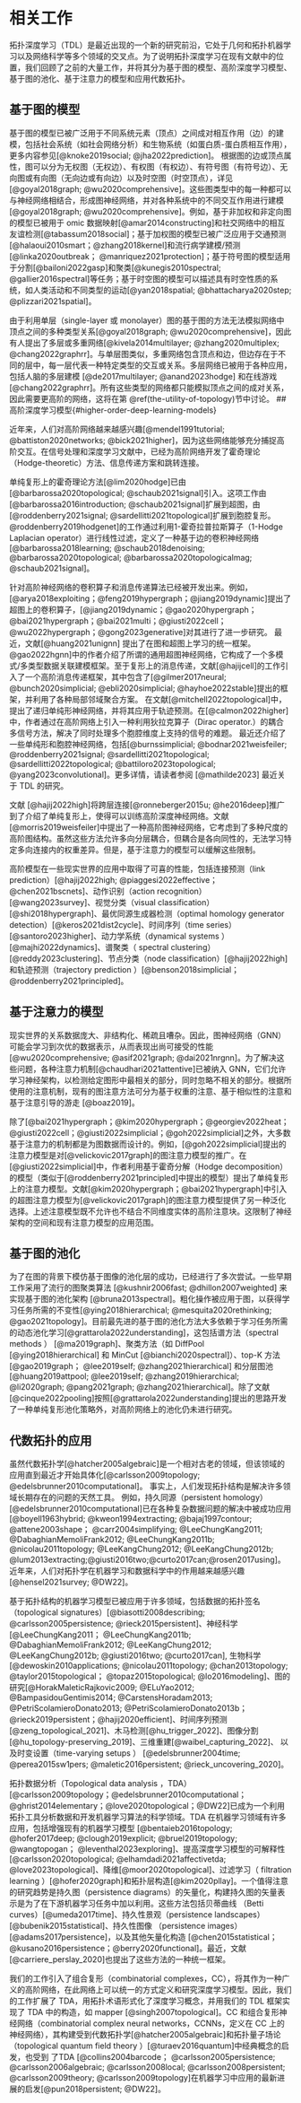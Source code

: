 # 相关工作{#related-work}

拓扑深度学习（TDL）是最近出现的一个新的研究前沿，它处于几何和拓扑机器学习以及网络科学等多个领域的交叉点。为了说明拓扑深度学习在现有文献中的位置，我们回顾了之前的大量工作，并将其分为基于图的模型、高阶深度学习模型、基于图的池化、基于注意力的模型和应用代数拓扑。

## 基于图的模型{#graph-based-models}

基于图的模型已被广泛用于不同系统元素（顶点）之间成对相互作用（边）的建模，包括社会系统（如社会网络分析）和生物系统（如蛋白质-蛋白质相互作用），更多内容参见[@knoke2019social; @jha2022prediction]。 根据图的边或顶点属性，图可以分为无权图（无权边）、有权图（有权边）、有符号图（有符号边）、无向图或有向图（无向边或有向边）以及时空图（时空顶点），详见[@goyal2018graph; @wu2020comprehensive]。这些图类型中的每一种都可以与神经网络相结合，形成图神经网络，并对各种系统中的不同交互作用进行建模 [@goyal2018graph; @wu2020comprehensive]。例如，基于非加权和非定向图的模型已被用于 omic 数据映射[@amar2014constructing]和社交网络中的相互友谊检测[@tabassum2018social]；基于加权图的模型已被广泛应用于交通预测[@halaoui2010smart；@zhang2018kernel]和流行病学建模/预测[@linka2020outbreak； @manriquez2021protection]；基于符号图的模型适用于分割[@bailoni2022gasp]和聚类[@kunegis2010spectral; @gallier2016spectral]等任务；基于时空图的模型可以描述具有时空性质的系统，如人类活动和不同类型的运动[@yan2018spatial; @bhattacharya2020step; @plizzari2021spatial]。

由于利用单层（single-layer 或 monolayer）图的基于图的方法无法模拟网络中顶点之间的多种类型关系[@goyal2018graph; @wu2020comprehensive]，因此有人提出了多层或多重网络[@kivela2014multilayer; @zhang2020multiplex; @chang2022graphrr]。与单层图类似，多重网络包含顶点和边，但边存在于不同的层中，每一层代表一种特定类型的交互或关系。多层网络已被用于各种应用，包括人脑的多层建模 [@de2017multilayer; @anand2023hodge] 和在线游戏 [@chang2022graphrr]。所有这些类型的网络都只能模拟顶点之间的成对关系，因此需要更高阶的网络，这将在第  \@ref(the-utility-of-topology)节中讨论。
## 高阶深度学习模型{#higher-order-deep-learning-models}

近年来，人们对高阶网络越来越感兴趣[@mendel1991tutorial; @battiston2020networks; @bick2021higher]，因为这些网络能够充分捕捉高阶交互。在信号处理和深度学习文献中，已经为高阶网络开发了霍奇理论（Hodge-theoretic）方法、信息传递方案和跳转连接。

单纯复形上的霍奇理论方法[@lim2020hodge]已由[@barbarossa2020topological; @schaub2021signal]引入。这项工作由[@barbarossa2016introduction; @schaub2021signal]扩展到超图，由[@roddenberry2021signal; @sardellitti2021topological]扩展到胞腔复形。@roddenberry2019hodgenet]的工作通过利用1-霍奇拉普拉斯算子（1-Hodge Laplacian operator）进行线性过滤，定义了一种基于边的卷积神经网络[@barbarossa2018learning; @schaub2018denoising; @barbarossa2020topological; @barbarossa2020topologicalmag; @schaub2021signal]。


针对高阶神经网络的卷积算子和消息传递算法已经被开发出来。例如，[@arya2018exploiting；@feng2019hypergraph；@jiang2019dynamic]提出了超图上的卷积算子，[@jiang2019dynamic；@gao2020hypergraph；@bai2021hypergraph；@bai2021multi；@giusti2022cell；@wu2022hypergraph；@gong2023generative]对其进行了进一步研究。 最近，文献[@huang2021unignn]
提出了在图和超图上学习的统一框架。@gao2022hgnn]中的作者介绍了所谓的通用超图神经网络，它构成了一个多模式/多类型数据关联建模框架。至于复形上的消息传递，文献[@hajijcell]的工作引入了一个高阶消息传递框架，其中包含了[@gilmer2017neural; @bunch2020simplicial; @ebli2020simplicial; @hayhoe2022stable]提出的框架，并利用了各种局部邻域聚合方案。  在文献[@mitchell2022topological]中，提出了递归单纯形神经网络，并将其应用于轨迹预测。在[@calmon2022higher]中，作者通过在高阶网络上引入一种利用狄拉克算子（Dirac operator.）的耦合多信号方法，解决了同时处理多个胞腔维度上支持的信号的难题。 最近还介绍了一些单纯形和胞腔神经网络，包括[@burnssimplicial; @bodnar2021weisfeiler; @roddenberry2021signal; @sardellitti2021topological; @sardellitti2022topological; @battiloro2023topological; @yang2023convolutional]。更多详情，请读者参阅 [@mathilde2023] 最近关于 TDL 的研究。

文献 [@hajij2022high]将跨层连接[@ronneberger2015u; @he2016deep]推广到了介绍了单纯复形上，使得可以训练高阶深度神经网络。文献[@morris2019weisfeiler]中提出了一种高阶图神经网络，它考虑到了多种尺度的高阶图结构。虽然这些方法允许多向分层耦合，但耦合是各向同性的，无法学习特定多向连接内的权重差异。但是，基于注意力的模型可以缓解这些限制。

高阶模型在一些现实世界的应用中取得了可喜的性能，包括连接预测（link prediction）[@hajij2022high; @piaggesi2022effective； @chen2021bscnets]、动作识别（action recognition）[@wang2023survey]、视觉分类（visual classification）[@shi2018hypergraph]、最优同源生成器检测（optimal homology generator detection）[@keros2021dist2cycle]、时间序列（time series）[@santoro2023higher]、动力学系统（dynamical systems ）[@majhi2022dynamics]、谱聚类（ spectral clustering）[@reddy2023clustering]、节点分类（node classification）[@hajij2022high]和轨迹预测（trajectory prediction ）[@benson2018simplicial； @roddenberry2021principled]。

## 基于注意力的模型{#attention-based-models}

现实世界的关系数据庞大、非结构化、稀疏且嘈杂。因此，图神经网络（GNN）可能会学习到次优的数据表示，从而表现出尚可接受的性能[@wu2020comprehensive; @asif2021graph; @dai2021nrgnn]。为了解决这些问题，各种注意力机制[@chaudhari2021attentive]已被纳入 GNN，它们允许学习神经架构，以检测给定图形中最相关的部分，同时忽略不相关的部分。根据所使用的注意机制，现有的图注意方法可分为基于权重的注意、基于相似性的注意和基于注意引导的游走 [@boaz2019]。

除了[@bai2021hypergraph；@kim2020hypergraph；@georgiev2022heat；@giusti2022cell；@giusti2022simplicial；@goh2022simplicial]之外，大多数基于注意力的机制都是为图数据而设计的。例如，[@goh2022simplicial]提出的注意力模型是对[@velickovic2017graph]的图注意力模型的推广。在[@giusti2022simplicial]中，作者利用基于霍奇分解（Hodge decomposition）的模型（类似于[@roddenberry2021principled]中提出的模型）提出了单纯复形上的注意力模型。文献[@kim2020hypergraph；@bai2021hypergraph]中引入的超图注意力模型为[@velickovic2017graph]的图注意力模型提供了另一种泛化选择。上述注意模型既不允许也不结合不同维度实体的高阶注意块。这限制了神经架构的空间和现有注意力模型的应用范围。

## 基于图的池化{#graph-based-pooling}

为了在图的背景下模仿基于图像的池化层的成功，已经进行了多次尝试。一些早期工作采用了流行的图聚类算法 [@kushnir2006fast; @dhillon2007weighted] 来实现基于图的池化架构 [@bruna2013spectral]。粗化操作被应用于图，以获得学习任务所需的不变性[@ying2018hierarchical; @mesquita2020rethinking; @gao2021topology]。目前最先进的基于图的池化方法大多依赖于学习任务所需的动态池化学习[@grattarola2022understanding]，这包括谱方法（spectral methods ） [@ma2019graph]、聚类方法（如 DiffPool [@ying2018hierarchical] 和 MinCut [@bianchi2020spectral]）、top-K 方法 [@gao2019graph； @lee2019self; @zhang2021hierarchical] 和分层图池[@huang2019attpool; @lee2019self; @zhang2019hierarchical; @li2020graph; @pang2021graph; @zhang2021hierarchical]。除了文献[@cinque2022pooling]按照[@grattarola2022understanding]提出的思路开发了一种单纯复形池化策略外，对高阶网络上的池化仍未进行研究。

## 代数拓扑的应用{#applied-algebraic-topology}

虽然代数拓扑学[@hatcher2005algebraic]是一个相对古老的领域，但该领域的应用直到最近才开始具体化[@carlsson2009topology; @edelsbrunner2010computational]。 事实上，人们发现拓扑结构是解决许多领域长期存在的问题的天然工具。 例如，持久同源（persistent homology）[@edelsbrunner2010computational]已在各种复杂数据问题的解决中被成功应用[@boyell1963hybrid; @kweon1994extracting; @bajaj1997contour; @attene2003shape； @carr2004simplifying; @LeeChungKang2011; @DabaghianMemoliFrank2012; @LeeChungKang2011b; @nicolau2011topology; @LeeKangChung2012; @LeeKangChung2012b; @lum2013extracting;@giusti2016two;@curto2017can;@rosen2017using]。近年来，人们对拓扑学在机器学习和数据科学中的作用越来越感兴趣[@hensel2021survey; @DW22]。

基于拓扑结构的机器学习模型已被应用于许多领域，包括数据的拓扑签名（topological signatures）[@biasotti2008describing; @carlsson2005persistence; @rieck2015persistent]、神经科学[@LeeChungKang2011； @LeeChungKang2011b; @DabaghianMemoliFrank2012; @LeeKangChung2012; @LeeKangChung2012b; @giusti2016two; @curto2017can], 生物科学 [@dewoskin2010applications; @nicolau2011topology; @chan2013topology; @taylor2015topological； @topaz2015topological; @lo2016modeling]、图的研究[@HorakMaleticRajkovic2009; @ELuYao2012; @BampasidouGentimis2014; @CarstensHoradam2013; @PetriScolamieroDonato2013; @PetriScolamieroDonato2013b； @rieck2019persistent；@hajij2020efficient]、时间序列预测[@zeng_topological_2021]、木马检测[@hu_trigger_2022]、图像分割[@hu_topology-preserving_2019]、三维重建[@waibel_capturing_2022]、
以及时变设置（time-varying setups ） [@edelsbrunner2004time; @perea2015sw1pers; @maletic2016persistent; @rieck_uncovering_2020]。


拓扑数据分析（Topological data analysis ，TDA）[@carlsson2009topology；@edelsbrunner2010computational；@ghrist2014elementary；@love2020topological；@DW22]已成为一个利用拓扑工具分析数据和开发机器学习算法的科学领域。TDA 在机器学习领域有许多应用，包括增强现有的机器学习模型 [@bentaieb2016topology; @hofer2017deep; @clough2019explicit; @bruel2019topology; @wangtopogan； @leventhal2023exploring]、提高深度学习模型的可解释性[@carlsson2020topological; @elhamdadi2021affectivetda; @love2023topological]、降维[@moor2020topological]、过滤学习（ filtration learning ）[@hofer2020graph]和拓扑层构造[@kim2020pllay]。一个值得注意的研究趋势是持久图（persistence diagrams）的矢量化，构建持久图的矢量表示是为了在下游机器学习任务中加以利用。这些方法包括贝蒂曲线 （Betti curves）[@umeda2017time]、持久性景观（persistence landscapes） [@bubenik2015statistical]、持久性图像 （persistence images）[@adams2017persistence]，以及其他矢量化构造 [@chen2015statistical；@kusano2016persistence；@berry2020functional]。最近，文献[@carriere_perslay_2020]也提出了这些方法的一种统一框架。


我们的工作引入了组合复形（combinatorial complexes，CC），将其作为一种广义的高阶网络，在此网络上可以统一的方式定义和研究深度学习模型。因此，我们的工作扩展了 TDA，用拓扑术语形式化了深度学习概念，并用我们的 TDL 框架实现了 TDA 中的构造，如 mapper [@singh2007topological]。CC 和组合复形神经网络（combinatorial complex neural networks，CCNNs，定义在 CC 上的神经网络），其构建受到代数拓扑学[@hatcher2005algebraic]和拓扑量子场论（topological quantum field theory ）[@turaev2016quantum]中经典概念的启发，也受到 了TDA [@collins2004barcode； @carlsson2005persistence; @carlsson2006algebraic; @carlsson2008local; @carlsson2008persistent; @carlsson2009theory; @carlsson2009topology]在机器学习中应用的最新进展的启发[@pun2018persistent; @DW22]。


